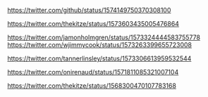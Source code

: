 <Todo />

https://twitter.com/github/status/1574149750370308100

https://twitter.com/thekitze/status/1573603435005476864

https://twitter.com/jamonholmgren/status/1573324444583755778
https://twitter.com/wjimmycook/status/1573263399655723008

https://twitter.com/tannerlinsley/status/1573306613959532544

https://twitter.com/onirenaud/status/1571811085321007104

https://twitter.com/thekitze/status/1568300470107783168

